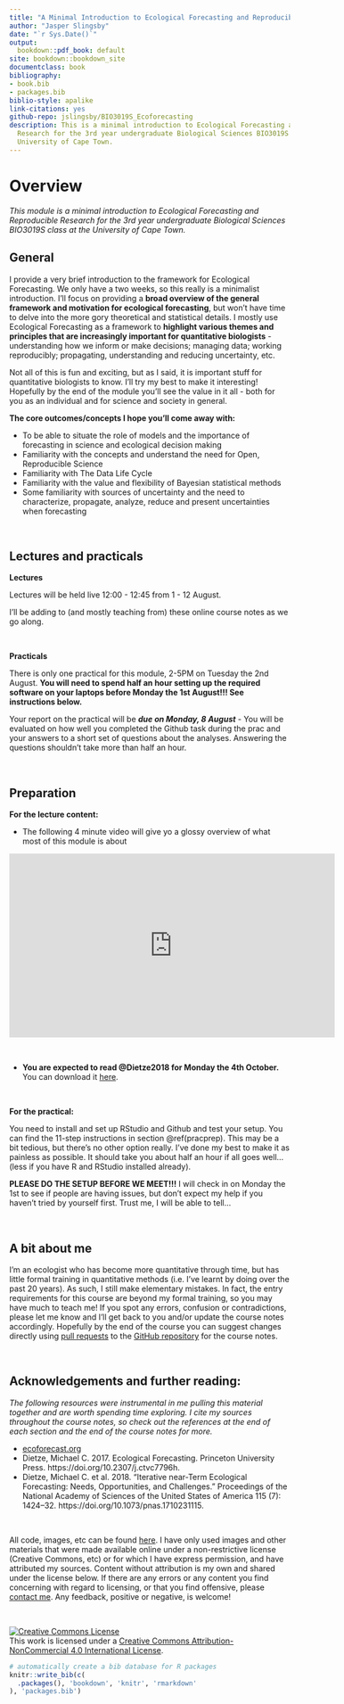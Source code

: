 ```yaml
--- 
title: "A Minimal Introduction to Ecological Forecasting and Reproducible Research"
author: "Jasper Slingsby"
date: "`r Sys.Date()`"
output:
  bookdown::pdf_book: default
site: bookdown::bookdown_site
documentclass: book
bibliography:
- book.bib
- packages.bib
biblio-style: apalike
link-citations: yes
github-repo: jslingsby/BIO3019S_Ecoforecasting
description: This is a minimal introduction to Ecological Forecasting and Reproducible
  Research for the 3rd year undergraduate Biological Sciences BIO3019S class at the
  University of Cape Town.
---
```


# Overview

_This module is a minimal introduction to Ecological Forecasting and Reproducible Research for the 3rd year undergraduate Biological Sciences BIO3019S class at the University of Cape Town._

## General

I provide a very brief introduction to the framework for Ecological Forecasting. We only have a two weeks, so this really is a minimalist introduction. I'll focus on providing a **broad overview of the general framework and motivation for ecological forecasting**, but won't have time to delve into the more gory theoretical and statistical details. I mostly use Ecological Forecasting as a framework to **highlight various themes and principles that are increasingly important for quantitative biologists** - understanding how we inform or make decisions; managing data; working reproducibly; propagating, understanding and reducing uncertainty, etc.

Not all of this is fun and exciting, but as I said, it is important stuff for quantitative biologists to know. I'll try my best to make it interesting! Hopefully by the end of the module you'll see the value in it all - both for you as an individual and for science and society in general.

**The core outcomes/concepts I hope you'll come away with:**

* To be able to situate the role of models and the importance of forecasting in science and ecological decision making
* Familiarity with the concepts and understand the need for Open, Reproducible Science
* Familiarity with The Data Life Cycle
* Familiarity with the value and flexibility of Bayesian statistical methods
* Some familiarity with sources of uncertainty and the need to characterize, propagate, analyze, reduce and present uncertainties when forecasting

<br>

## Lectures and practicals

**Lectures** 

Lectures will be held live 12:00 - 12:45 from 1 - 12 August.

I'll be adding to (and mostly teaching from) these online course notes as we go along.

<br>

**Practicals**

There is only one practical for this module, 2-5PM on Tuesday the 2nd August. **You will need to spend half an hour setting up the required software on your laptops before Monday the 1st August!!! See instructions below.**

Your report on the practical will be ***due on Monday, 8 August*** - You will be evaluated on how well you completed the Github task during the prac and your answers to a short set of questions about the analyses. Answering the questions shouldn't take more than half an hour.

<br>

## Preparation

**For the lecture content:**

- The following 4 minute video will give yo a glossy overview of what most of this module is about

<iframe width="584" height="330" src="https://www.youtube.com/embed/Lgi_e7N-C8E" title="YouTube video player" frameborder="0" allow="accelerometer; autoplay; clipboard-write; encrypted-media; gyroscope; picture-in-picture" allowfullscreen></iframe>

<br>

- **You are expected to read @Dietze2018 for Monday the 4th October.** You can download it [here](http://dx.doi.org/10.1073/pnas.1710231115).

<br>

**For the practical:**

You need to install and set up RStudio and Github and test your setup. You can find the 11-step instructions in section \@ref(pracprep). This may be a bit tedious, but there's no other option really. I've done my best to make it as painless as possible. It should take you about half an hour if all goes well... (less if you have R and RStudio installed already).

**PLEASE DO THE SETUP BEFORE WE MEET!!!** I will check in on Monday the 1st to see if people are having issues, but don't expect my help if you haven't tried by yourself first. Trust me, I will be able to tell...

<br>

## A bit about me

I'm an ecologist who has become more quantitative through time, but has little formal training in quantitative methods (i.e. I've learnt by doing over the past 20 years). As such, I still make elementary mistakes. In fact, the entry requirements for this course are beyond my formal training, so you may have much to teach me! If you spot any errors, confusion or contradictions, please let me know and I'll get back to you and/or update the course notes accordingly. Hopefully by the end of the course you can suggest changes directly using [pull requests](https://docs.github.com/en/github/collaborating-with-pull-requests/proposing-changes-to-your-work-with-pull-requests/creating-a-pull-request) to the [GitHub repository](https://github.com/jslingsby/BIO3019S_Ecoforecasting) for the course notes.

<br>

## Acknowledgements and further reading:

_The following resources were instrumental in me pulling this material together and are worth spending time exploring. I cite my sources throughout the course notes, so check out the references at the end of each section and the end of the course notes for more._

* [ecoforecast.org](https://ecoforecast.org/)
* Dietze, Michael C. 2017. Ecological Forecasting. Princeton University Press. https://doi.org/10.2307/j.ctvc7796h.
* Dietze, Michael C. et al. 2018. “Iterative near-Term Ecological Forecasting: Needs, Opportunities, and Challenges.” Proceedings of the National Academy of Sciences of the United States of America 115 (7): 1424–32. https://doi.org/10.1073/pnas.1710231115.

<br>

All code, images, etc can be found [here](https://github.com/jslingsby/BIO3019S_Ecoforecasting). I have only used images and other materials that were made available online under a non-restrictive license (Creative Commons, etc) or for which I have express permission, and have attributed my sources. Content without attribution is my own and shared under the license below. If there are any errors or any content you find concerning with regard to licensing, or that you find offensive, please [contact me](https://www.ecologi.st/contact/). Any feedback, positive or negative, is welcome!

<br>

<a rel="license" href="http://creativecommons.org/licenses/by-nc/4.0/"><img alt="Creative Commons License" style="border-width:0" src="https://i.creativecommons.org/l/by-nc/4.0/88x31.png" /></a><br />This work is licensed under a <a rel="license" href="http://creativecommons.org/licenses/by-nc/4.0/">Creative Commons Attribution-NonCommercial 4.0 International License</a>.




```r
# automatically create a bib database for R packages
knitr::write_bib(c(
  .packages(), 'bookdown', 'knitr', 'rmarkdown'
), 'packages.bib')
```
